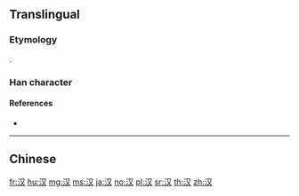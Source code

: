 {{character info/new}}
{{also|漢}}
==Translingual==
{{stroke order}}

===Etymology===
{{Han simp|漢|f=𦰩|t=又}}.

===Han character===
{{Han char|rn=85|rad=水|as=02|sn=5|four=|canj=EE|ids=⿰氵又}}

====References====
* {{Han ref|kx=0604.091|hdz=31549.080|uh=6C49|ud=27721}}

----

==Chinese==
{{zh-see|漢}}

[[fr:汉]]
[[hu:汉]]
[[mg:汉]]
[[ms:汉]]
[[ja:汉]]
[[no:汉]]
[[pl:汉]]
[[sr:汉]]
[[th:汉]]
[[zh:汉]]